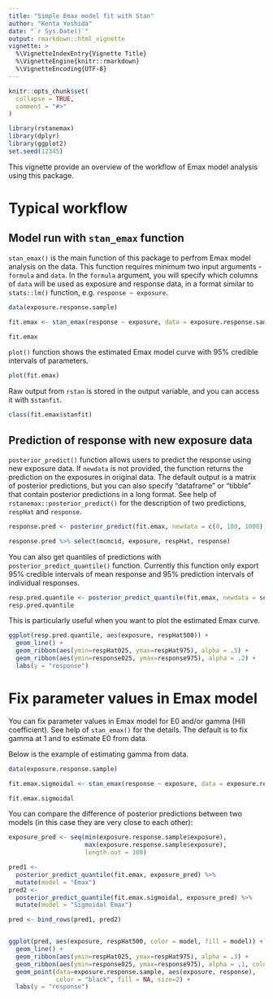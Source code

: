 ```yaml
---
title: "Simple Emax model fit with Stan"
author: "Kenta Yoshida"
date: "`r Sys.Date()`"
output: rmarkdown::html_vignette
vignette: >
  %\VignetteIndexEntry{Vignette Title}
  %\VignetteEngine{knitr::rmarkdown}
  %\VignetteEncoding{UTF-8}
---
```


```r
knitr::opts_chunk$set(
  collapse = TRUE,
  comment = "#>"
)
```

```r
library(rstanemax)
library(dplyr)
library(ggplot2)
set.seed(12345)
```

This vignette provide an overview of the workflow of Emax model analysis using this package.


# Typical workflow

## Model run with `stan_emax` function

`stan_emax()` is the main function of this package to perfrom Emax model analysis on the data.
This function requires minimum two input arguments - `formula` and `data`.
In the `formula` argument, you will specify which columns of `data` will be used as exposure and response data, in a format similar to `stats::lm()` function, e.g. `response ~ exposure`.

```r
data(exposure.response.sample)

fit.emax <- stan_emax(response ~ exposure, data = exposure.response.sample)
```

```r
fit.emax
```

`plot()` function shows the estimated Emax model curve with 95% credible intervals of parameters.

```r
plot(fit.emax)
```

Raw output from `rstan` is stored in the output variable, and you can access it with `$stanfit`.

```r
class(fit.emax$stanfit)
```

## Prediction of response with new exposure data

`posterior_predict()` function allows users to predict the response using new exposure data.
If `newdata` is not provided, the function returns the prediction on the exposures in original data.
The default output is a matrix of posterior predictions, but you can also specify "dataframe" or "tibble" that contain posterior predictions in a long format.
See help of `rstanemax::posterior_predict()` for the description of two predictions, `respHat` and `response`.

```r
response.pred <- posterior_predict(fit.emax, newdata = c(0, 100, 1000), returnType = "tibble")

response.pred %>% select(mcmcid, exposure, respHat, response)
```

You can also get quantiles of predictions with `posterior_predict_quantile()` function.
Currently this function only export 95% credible intervals of mean response and 95% prediction intervals of individual responses.

```r
resp.pred.quantile <- posterior_predict_quantile(fit.emax, newdata = seq(0, 1000, by = 250))
resp.pred.quantile
```

This is particularly useful when you want to plot the estimated Emax curve.


```r
ggplot(resp.pred.quantile, aes(exposure, respHat500)) +
  geom_line() + 
  geom_ribbon(aes(ymin=respHat025, ymax=respHat975), alpha = .5) +
  geom_ribbon(aes(ymin=response025, ymax=response975), alpha = .2) +
  labs(y = "response")
```



# Fix parameter values in Emax model

You can fix parameter values in Emax model  for E0 and/or gamma (Hill coefficient).
See help of `stan_emax()` for the details.
The default is to fix gamma at 1 and to estimate E0 from data.

Below is the example of estimating gamma from data.

```r
data(exposure.response.sample)

fit.emax.sigmoidal <- stan_emax(response ~ exposure, data = exposure.response.sample, gamma.fix = NULL)
```

```r
fit.emax.sigmoidal
```

You can compare the difference of posterior predictions between two models (in this case they are very close to each other):

```r

exposure_pred <- seq(min(exposure.response.sample$exposure),
                     max(exposure.response.sample$exposure),
                     length.out = 100)

pred1 <- 
  posterior_predict_quantile(fit.emax, exposure_pred) %>% 
  mutate(model = "Emax")
pred2 <- 
  posterior_predict_quantile(fit.emax.sigmoidal, exposure_pred) %>% 
  mutate(model = "Sigmoidal Emax")

pred <- bind_rows(pred1, pred2)


ggplot(pred, aes(exposure, respHat500, color = model, fill = model)) +
  geom_line() + 
  geom_ribbon(aes(ymin=respHat025, ymax=respHat975), alpha = .3) +
  geom_ribbon(aes(ymin=response025, ymax=response975), alpha = .1, color = NA) +
  geom_point(data=exposure.response.sample, aes(exposure, response), 
             color = "black", fill = NA, size=2) +
  labs(y = "response")



 
```





